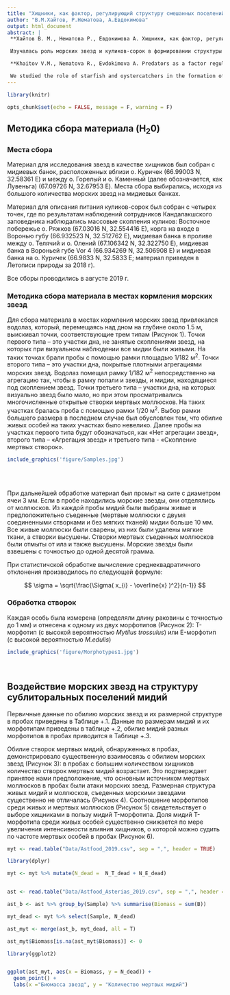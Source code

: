 ```yaml
---
title: "Хищники, как фактор, регулирующий структуру смешанных поселений *Mytilus edulis* и *M.trossulus* в Кандалакшском заливе Белого моря"
author: "В.М.Хайтов, Р.Нематова, А.Евдокимова"
output: html_document
abstract: |
 **Хайтов В. М., Нематова Р., Евдокимова А. Хищники, как фактор, регулирующий структуру смешанных поселений *Mytilus edulis* и *M.trossulus* в Кандалакшском заливе Белого моря** // Толмачева Е. Л. (ред.) Летопись природы Кадалакшского заповедника за 2019 год (ежегодный отчет). Кандалакша. Т.1 (Летопись природы Кандалакшского заповедника, кн. ++)

 Изучалась роль морских звезд и куликов-сорок в формировании структуры смешанных поселений мидий рода *Mytilus*. С различных мидиевых банок были собраны мидии и проанализировано соотношение долей Т-морфотипа среди живых и съеденных моллюсков. В результате было выяснено, что оба хищника предпочитают *M.trossulus*, эффективно сокращая их долю в смешанных поселениях. Тем самым хищники выступают в качестве биотического фактора, регулирующего структуру поселения мидий.

 **Khaitov V.M., Nematova R., Evdokimova A. Predators as a factor regulating the structure of mixed settlements *Mytilus edulis* and *M.trossulus* in the Kandalaksha Bay of the White Sea** // Tolmacheva E. L. (ed.) The Chronicle of Nature by the Kandalaksha Reserve for 2017 (Annual report). Kandalaksha. V.1. (The Chronicle of Nature by the Kandalaksha Reserve, Book N ++)

 We studied the role of starfish and oystercatchers in the formation of the structure of mixed populations of mussels of the genus Mytilus. Mussels were collected from various mussel beds and the proportion of the T-morphotype among live and eaten mollusks was analyzed. As a result, it was found that both predators prefer M.trossulus, effectively reducing their proportion in mixed settlements. Thus, predators act as a biotic factor regulating the structure of mussels settlement.
---
```


```r
library(knitr)

opts_chunk$set(echo = FALSE, message = F, warning = F)
```

## Методика сбора материала (H~2~0)

### Места сбора

Материал для исследования звезд в качестве хищников был собран с мидиевых банок, расположенных вблизи о. Куричек (66.99003 N, 32.58361 E) и между о. Горелый и о. Каменный (далее обозначается, как Лувеньга) (67.09726 N, 32.67953 E). Места сбора выбирались, исходя из большого количества морских звезд на мидиевых банках.

Материал для описания питания куликов-сорок был собран с четырех точек, где по результатам наблюдений сотрудников Кандалакшского заповедника наблюдались массовые скопления куликов: Восточное побережье о. Ряжков (67.03016 N, 32.554416 Е), корга на входе в Воронью губу (66.932523 N, 32.512762 E), мидиевая банка в проливе между о. Телячий и о. Олений (67.106342 N, 32.322750 E), мидиевая банка в Вороньей губе Vor 4 (66.934269 N, 32.506908 E) и мидиевая банка на о. Куричек (66.9833 N, 32.5833 E; материал приведен в Летописи природы за 2018 г).

Все сборы проводились в августе 2019 г.

### Методика сбора материала в местах кормления морских звезд

Для сбора материала в местах кормления морских звезд привлекался водолаз, который, перемещаясь над дном на глубине около 1.5 м, выискивал точки, соответствующие трем типам (Рисунок 1). Точки первого типа – это участки дна, не занятые скоплениями звезд, на которых при визуальном наблюдении все мидии были живыми. На таких точках брали пробы с помощью рамки площадью 1/182 м^2^. Точки второго типа – это участки дна, покрытые плотными агрегациями морских звезд. Водолаз помещал рамку 1/182 м^2^ непосредственно на агрегацию так, чтобы в рамку попали и звезды, и мидии, находящиеся под скоплением звезд. Точки третьего типа – участки дна, на которых визуально звезд было мало, но при этом просматривались многочисленные открытые створки мертвых моллюсков. На таких участках бралась проба с помощью рамки 1/20 м^2^. Выбор рамки большего размера в последнем случае был обусловлен тем, что обилие живых особей на таких участках было невелико. Далее пробы на участках первого типа будут обозначаться, как «Нет агрегации звезд», второго типа – «Агрегация звезд» и третьего типа - «Скопление мертвых створок».





```r

include_graphics('figure/Samples.jpg')

```


<br>
<br>

При дальнейшей обработке материал был промыт на сите с диаметром ячеи 3 мм. Если в пробе находились морские звезды, они отделялись от моллюсков. Из каждой пробы мидий были выбраны живые и предположительно съеденные (мертвые моллюски с двумя соединенными створками и без мягких тканей) мидии больше 10 мм. Все живые моллюски были сварены, из них были удалены мягкие ткани, а створки высушены. Створки мертвых съеденных моллюсков были отмыты от ила и также высушены. Морские звезды были взвешены с точностью до одной десятой грамма.

При статистичской обработке вычисление среднеквадратичного отклонения производилось по следующей формуле: 

$$
\sigma = \sqrt{\frac{\Sigma( x_{i}  -   \overline{x} )^2}{n-1}}
$$



### Обработка створок

Каждая особь была измерена (определяли длину раковины с точностью до 1 мм) и отнесена к одному из двух морфотипов (Рисунок 2): T-морфотип (с высокой вероятностью *Mytilus trossulus*) или E-морфотип (с высокой вероятностью *M.edulis*)



```r

include_graphics('figure/Morphotypes1.jpg')


```

<br>

## Воздействие морских звезд на структуру сублиторальных поселений мидий

Первичные данные по обилию морских звезд и их размерной структуре в пробах приведены в Таблице +.1. Данные по размерам мидий и их морфотипам приведены в таблице +.2, обилие мидий разных морфотипов в пробах приводится в Таблице +.3.

Обилие створок мертвых мидий, обнаруженных в пробах, демонстрировало существенную взаимосвязь с обилием морских звезд (Рисунок 3): в пробах с большим количеством хищников количество створок мертвых мидий возрастает. Это подтверждает принятое нами предположение, что основным источником мертвых моллюсков в пробах были атаки морских звезд. Размерная структура живых мидий и моллюсков, съеденных морскими звездами существенно не отличалась (Рисунок 4). Соотношение морфотипов среди живых и мертвых моллюсков (Рисунок 5) свидетельствует о выборе хищниками в пользу мидий T-морфотипа. Доля мидий Т-морфотипа среди живых особей существенно снижается по мере увеличения интенсивности влияния хищников, о которой можно судить по частоте мертвых особей в пробах (Рисунок 6).


```r
myt <- read.table("Data/Astfood_2019.csv", sep = ",", header = TRUE)

library(dplyr)

myt <- myt %>% mutate(N_dead =  N_T_dead + N_E_dead) 


ast <- read.table("Data/Astfood_Asterias_2019.csv", sep = ",", header = TRUE)

ast_b <- ast %>% group_by(Sample) %>% summarise(Biomass = sum(B))

myt_dead <- myt %>% select(Sample, N_dead)

ast_myt <- merge(ast_b, myt_dead, all = T)

ast_myt$Biomass[is.na(ast_myt$Biomass)] <- 0

library(ggplot2)


ggplot(ast_myt, aes(x = Biomass, y = N_dead)) + 
  geom_point() +
  labs(x ="Биомасса звезд", y = "Количество мертвых мидий")
````





